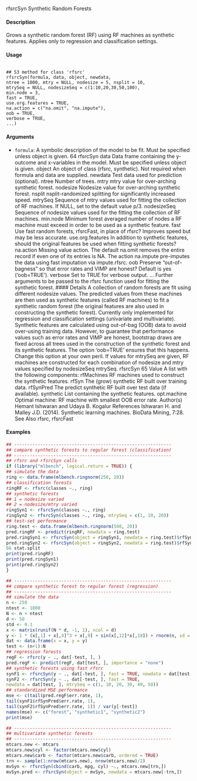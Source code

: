 
rfsrcSyn Synthetic Random Forests

#### Description 

Grows a synthetic random forest (RF) using RF machines as synthetic features. Applies only to
regression and classification settings.

#### Usage 
 <pre><code>
## S3 method for class 'rfsrc'
rfsrcSyn(formula, data, object, newdata,
ntree = 1000, mtry = NULL, nodesize = 5, nsplit = 10,
mtrySeq = NULL, nodesizeSeq = c(1:10,20,30,50,100),
min.node = 3,
fast = TRUE,
use.org.features = TRUE,
na.action = c("na.omit", "na.impute"),
oob = TRUE,
verbose = TRUE,
...)
</code></pre>
#### Arguments 

* ``formula``: A symbolic description  of the model to be fit. Must be specified unless object
is given.
64 rfsrcSyn
data Data frame containing the y-outcome and x-variables in the model. Must be
specified unless object is given.
object An object of class (rfsrc, synthetic). Not required when formula and data
are supplied.
newdata Test data used for prediction (optional).
ntree Number of trees.
mtry mtry value for over-arching synthetic forest.
nodesize Nodesize value for over-arching synthetic forest.
nsplit nsplit-randomized splitting for significantly increased speed.
mtrySeq Sequence of mtry values used for fitting the collection of RF machines. If NULL,
set to the default value p/3.
nodesizeSeq Sequence of nodesize values used for the fitting the collection of RF machines.
min.node Minimum forest averaged number of nodes a RF machine must exceed in order
to be used as a synthetic feature.
fast Use fast random forests, rfsrcFast, in place of rfsrc? Improves speed but
may be less accurate.
use.org.features
In addition to synthetic features, should the original features be used when fitting
synthetic forests?
na.action Missing value action. The default na.omit removes the entire record if even
one of its entries is NA. The action na.impute pre-imputes the data using fast
imputation via impute.rfsrc.
oob Preserve "out-of-bagness" so that error rates and VIMP are honest? Default is
yes (‘oob=TRUE’).
verbose Set to TRUE for verbose output.
... Further arguments to be passed to the rfsrc function used for fitting the synthetic
forest.
#### Details
A collection of random forests are fit using different nodesize values. The predicted values from
these machines are then used as synthetic features (called RF machines) to fit a synthetic random
forest (the original features are also used in constructing the synthetic forest). Currently only implemented
for regression and classification settings (univariate and multivariate).
Synthetic features are calculated using out-of-bag (OOB) data to avoid over-using training data.
However, to guarantee that performance values such as error rates and VIMP are honest, bootstrap
draws are fixed across all trees used in the construction of the synthetic forest and its synthetic
features. The option ‘oob=TRUE’ ensures that this happens. Change this option at your own peril.
If values for mtrySeq are given, RF machines are constructed for each combination of nodesize and
mtry values specified by nodesizeSeq mtrySeq.
rfsrcSyn 65
Value
A list with the following components:
rfMachines RF machines used to construct the synthetic features.
rfSyn The (grow) synthetic RF built over training data.
rfSynPred The predict synthetic RF built over test data (if available).
synthetic List containing the synthetic features.
opt.machine Optimal machine: RF machine with smallest OOB error rate.
Author(s)
Hemant Ishwaran and Udaya B. Kogalur
References
Ishwaran H. and Malley J.D. (2014). Synthetic learning machines. BioData Mining, 7:28.
See Also
rfsrc, rfsrcFast

#### Examples 

```r
## ------------------------------------------------------------
## compare synthetic forests to regular forest (classification)
## ------------------------------------------------------------
## rfsrc and rfsrcSyn calls
if (library("mlbench", logical.return = TRUE)) {
## simulate the data
ring <- data.frame(mlbench.ringnorm(250, 20))
## classification forests
ringRF <- rfsrc(classes ~., ring)
## synthetic forests
## 1 = nodesize varied
## 2 = nodesize/mtry varied
ringSyn1 <- rfsrcSyn(classes ~., ring)
ringSyn2 <- rfsrcSyn(classes ~., ring, mtrySeq = c(1, 10, 20))
## test-set performance
ring.test <- data.frame(mlbench.ringnorm(500, 20))
pred.ringRF <- predict(ringRF, newdata = ring.test)
pred.ringSyn1 <- rfsrcSyn(object = ringSyn1, newdata = ring.test)$rfSynPred
pred.ringSyn2 <- rfsrcSyn(object = ringSyn2, newdata = ring.test)$rfSynPred
66 stat.split
print(pred.ringRF)
print(pred.ringSyn1)
print(pred.ringSyn2)
}
```

```r
## ------------------------------------------------------------
## compare synthetic forest to regular forest (regression)
## ------------------------------------------------------------
## simulate the data
n <- 250
ntest <- 1000
N <- n + ntest
d <- 50
std <- 0.1
x <- matrix(runif(N * d, -1, 1), ncol = d)
y <- 1 * (x[,1] + x[,4]^3 + x[,9] + sin(x[,12]*x[,18]) + rnorm(n, sd = std)>.38)
dat <- data.frame(x = x, y = y)
test <- (n+1):N
## regression forests
regF <- rfsrc(y ~ ., dat[-test, ], )
pred.regF <- predict(regF, dat[test, ], importance = "none")
## synthetic forests using fast rfsrc
synF1 <- rfsrcSyn(y ~ ., dat[-test, ], fast = TRUE, newdata = dat[test, ])
synF2 <- rfsrcSyn(y ~ ., dat[-test, ], fast = TRUE,
newdata = dat[test, ], mtrySeq = c(1, 10, 20, 30, 40, 50))
## standardized MSE performance
mse <- c(tail(pred.regF$err.rate, 1),
tail(synF1$rfSynPred$err.rate, 1),
tail(synF2$rfSynPred$err.rate, 1)) / var(y[-test])
names(mse) <- c("forest", "synthetic1", "synthetic2")
print(mse)
```

```r
## ------------------------------------------------------------
## multivariate synthetic forests
## ------------------------------------------------------------
mtcars.new <- mtcars
mtcars.new$cyl <- factor(mtcars.new$cyl)
mtcars.new$carb <- factor(mtcars.new$carb, ordered = TRUE)
trn <- sample(1:nrow(mtcars.new), nrow(mtcars.new)/2)
mvSyn <- rfsrcSyn(cbind(carb, mpg, cyl) ~., mtcars.new[trn,])
mvSyn.pred <- rfsrcSyn(object = mvSyn, newdata = mtcars.new[-trn,])
```
